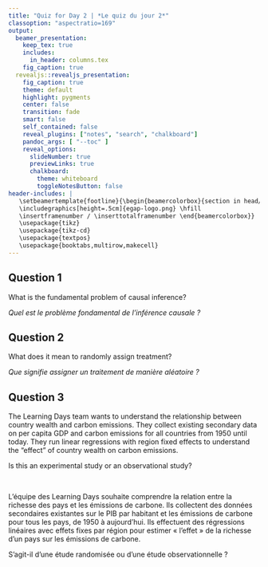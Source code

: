 ```yaml
---
title: "Quiz for Day 2 | *Le quiz du jour 2*"
classoption: "aspectratio=169"
output:
  beamer_presentation:
    keep_tex: true
    includes:
      in_header: columns.tex
    fig_caption: true
  revealjs::revealjs_presentation:
    fig_caption: true
    theme: default
    highlight: pygments
    center: false
    transition: fade
    smart: false
    self_contained: false
    reveal_plugins: ["notes", "search", "chalkboard"]
    pandoc_args: [ "--toc" ]
    reveal_options:
      slideNumber: true
      previewLinks: true
      chalkboard:
        theme: whiteboard
        toggleNotesButton: false
header-includes: |
   \setbeamertemplate{footline}{\begin{beamercolorbox}{section in head/foot}
   \includegraphics[height=.5cm]{egap-logo.png} \hfill
   \insertframenumber / \inserttotalframenumber \end{beamercolorbox}}
   \usepackage{tikz}
   \usepackage{tikz-cd}
   \usepackage{textpos}
   \usepackage{booktabs,multirow,makecell}
---
```

## Question 1

What is the fundamental problem of causal inference?

*Quel est le problème fondamental de l'inférence causale ?*

## Question 2

What does it mean to randomly assign treatment?

*Que signifie assigner un traitement de manière aléatoire ?*

## Question 3

:::::: {.cols data-latex=""}
::: {.col data-latex="{0.48\textwidth}"}
The Learning Days team wants to understand the relationship between country wealth and carbon emissions. They collect existing secondary data on per capita GDP and carbon emissions for all countries from 1950 until today. They run linear regressions with region fixed effects to understand the "effect" of country wealth on carbon emissions. 

Is this an experimental study or an observational study?

:::

::: {.col data-latex="{0.04\textwidth}"}
\ 
<!-- an empty Div (with a white space), serving as
a column separator -->
:::

::: {.col data-latex="{0.48\textwidth}"}
\vspace{-0.15in}
L'équipe des Learning Days souhaite comprendre la relation entre la richesse des pays et les émissions de carbone. Ils collectent des données secondaires existantes sur le PIB par habitant et les émissions de carbone pour tous les pays, de 1950 à aujourd'hui. Ils effectuent des régressions linéaires avec effets fixes par région pour estimer « l'effet » de la richesse d’un pays sur les émissions de carbone.

S'agit-il d'une étude randomisée ou d'une étude observationnelle ?

:::
::::::

